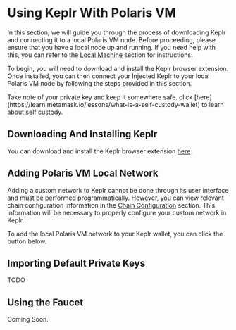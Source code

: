 
# Using Keplr With Polaris VM

In this section, we will guide you through the process of 
downloading Keplr and connecting it to a local Polaris VM node. 
Before proceeding, please ensure that you have a local node up and running. 
If you need help with this, you can refer to the [Local Machine](./running-a-node/running-locally) section for instructions.

To begin, you will need to download and install the Keplr browser extension. 
Once installed, you can then connect your Injected Keplr to your local Polaris VM 
node by following the steps provided in this section.

<Callout type="warning" emoji="⚠️">
  Take note of your private key and keep it somewhere safe. click [here](https://learn.metamask.io/lessons/what-is-a-self-custody-wallet) to learn about self custody.
</Callout>

## Downloading And Installing Keplr
You can download and install the Keplr browser extension [here](https://www.keplr.app/download).

## Adding Polaris VM Local Network

Adding a custom network to Keplr cannot be done through its user interface and must be performed programmatically. 
However, you can view relevant chain configuration information in the [Chain Configuration](./for-frontend-devs/chain-config) section. 
This information will be necessary to properly configure your custom network in Keplr.

To add the local Polaris VM network to your Keplr wallet, you can click the button below.

<AddKeplrBtn />

## Importing Default Private Keys

TODO 

## Using the Faucet

Coming Soon.